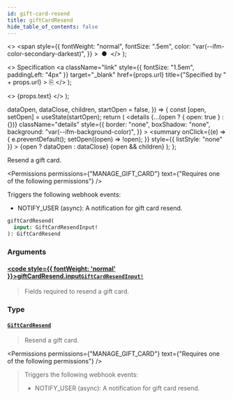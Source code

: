 ```yaml
---
id: gift-card-resend
title: giftCardResend
hide_table_of_contents: false
---
```


  <>
    <span
      style={{
        fontWeight: "normal",
        fontSize: ".5em",
        color: "var(--ifm-color-secondary-darkest)",
      }}
    >
      &nbsp;●&nbsp;
    </span>
  </>
);

  <>
    Specification
    <a
      className="link"
      style={{ fontSize: "1.5em", paddingLeft: "4px" }}
      target="\_blank"
      href={props.url}
      title={"Specified by " + props.url}
    >
      ⎘
    </a>
  </>
);

  <>
    <span className={props.class}>{props.text}</span>
  </>
);


  dataOpen,
  dataClose,
  children,
  startOpen = false,
}) => {
  const [open, setOpen] = useState(startOpen);
  return (
    <details
      {...(open ? { open: true } : {})}
      className="details"
      style={{
        border: "none",
        boxShadow: "none",
        background: "var(--ifm-background-color)",
      }}
    >
      <summary
        onClick={(e) => {
          e.preventDefault();
          setOpen((open) => !open);
        }}
        style={{ listStyle: "none" }}
      >
        {open ? dataOpen : dataClose}
      </summary>
      {open && children}
    </details>
  );
};

Resend a gift card.

<Badge text="Added in Saleor 3.1" class="secondary margin-bottom--sm" />

<Permissions
  permissions={"MANAGE_GIFT_CARD"}
  text={"Requires one of the following permissions"}
/>

Triggers the following webhook events:

- NOTIFY_USER (async): A notification for gift card resend.

```graphql
giftCardResend(
  input: GiftCardResendInput!
): GiftCardResend
```

### Arguments

#### [<code style={{ fontWeight: 'normal' }}>giftCardResend.<b>input</b></code>](#)<Bullet />[`GiftCardResendInput!`](../../../api-reference/gift-cards/inputs/gift-card-resend-input) <Badge class="badge badge--secondary" text="non-null"/> <Badge class="badge badge--secondary" text="input"/>

> Fields required to resend a gift card.

### Type

#### [`GiftCardResend`](../../../api-reference/gift-cards/objects/gift-card-resend) <Badge class="badge badge--secondary" text="object"/>

> Resend a gift card.
>
> <Badge text="Added in Saleor 3.1" class="secondary margin-bottom--sm" />

<Permissions
  permissions={"MANAGE_GIFT_CARD"}
  text={"Requires one of the following permissions"}
/>

> Triggers the following webhook events:
>
> - NOTIFY_USER (async): A notification for gift card resend.

